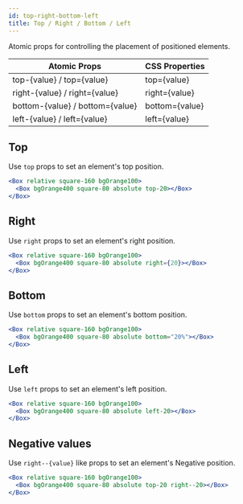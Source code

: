 ```yaml
---
id: top-right-bottom-left
title: Top / Right / Bottom / Left
---
```


Atomic props for controlling the placement of positioned elements.

| Atomic Props                    | CSS Properties |
| ------------------------------- | -------------- |
| top-{value} / top={value}       | top={value}    |
| right-{value} / right={value}   | right={value}  |
| bottom-{value} / bottom={value} | bottom={value} |
| left-{value} / left={value}     | left={value}   |

## Top

Use `top` props to set an element's top position.

```jsx live
<Box relative square-160 bgOrange100>
  <Box bgOrange400 square-80 absolute top-20></Box>
</Box>
```

## Right

Use `right` props to set an element's right position.

```jsx live
<Box relative square-160 bgOrange100>
  <Box bgOrange400 square-80 absolute right={20}></Box>
</Box>
```

## Bottom

Use `bottom` props to set an element's bottom position.

```jsx live
<Box relative square-160 bgOrange100>
  <Box bgOrange400 square-80 absolute bottom="20%"></Box>
</Box>
```

## Left

Use `left` props to set an element's left position.

```jsx live
<Box relative square-160 bgOrange100>
  <Box bgOrange400 square-80 absolute left-20></Box>
</Box>
```

## Negative values

Use `right--{value}` like props to set an element's Negative position.

```jsx live
<Box relative square-160 bgOrange100>
  <Box bgOrange400 square-80 absolute top-20 right--20></Box>
</Box>
```
